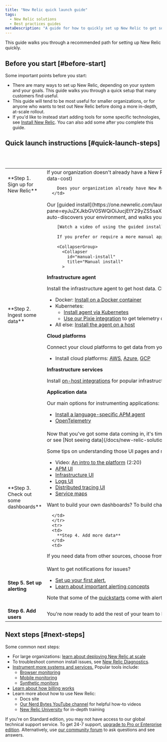 ```yaml
---
title: "New Relic quick launch guide"
tags:
  - New Relic solutions
  - Best practices guides
metaDescription: "A guide for how to quickly set up New Relic to get some important telemetry data reporting."
---
```


This guide walks you through a recommended path for setting up New Relic quickly. 

## Before you start [#before-start]

Some important points before you start: 

* There are many ways to set up New Relic, depending on your system and your goals. This guide walks you through a quick setup that many customers find useful. 
* This guide will tend to be most useful for smaller organizations, or for anyone who wants to test out New Relic before doing a more in-depth, at-scale rollout.
* If you'd like to instead start adding tools for some specific technologies, see [Install New Relic](/docs/new-relic-solutions/new-relic-one/install-configure/install-new-relic#what). You can also add some after you complete this guide. 

## Quick launch instructions [#quick-launch-steps]

<table>
  <tbody>
    <tr>
      <td style={{ width: "190px" }}>
        **Step 1. Sign up for New Relic**
      </td>      
      <td>
        If your organization doesn't already have a New Relic account, [sign up here](https://newrelic.com/signup). No credit card needed and you get 100 GBs of data per month for free. [Learn more about estimating costs.](https://newrelic.com/blog/nerdlog/estimate-data-cost) 

        Does your organization already have New Relic but you're just adding a new team or project? See [Add a new account](/docs/accounts/accounts-billing/account-structure/add-accounts). 
      </td>
</tr>
<tr>
      <td>
        **Step 2. Ingest some data**
      </td>      
      <td>
        Our [guided install](https://one.newrelic.com/launcher/nr1-core.explorer?pane=eyJuZXJkbGV0SWQiOiJucjEtY29yZS5saXN0aW5nIn0=&cards[0]=eyJuZXJkbGV0SWQiOiJucjEtaW5zdGFsbC1uZXdyZWxpYy5ucjEtaW5zdGFsbC1uZXdyZWxpYyIsImFjdGl2ZUNvbXBvbmVudCI6IlZUU09FbnZpcm9ubWVudCIsInBhdGgiOiJndWlkZWQifQ==) auto-discovers your environment, and walks you through a recommended setup. When the infrastructure agent and APM agent are installed, log data is usually also reported (although sometimes manual configuration is necessary). 

        [Watch a video of using the guided install.](https://www.youtube.com/watch?v=6U-RQIkBJOA).
        
        If you prefer or require a more manual approach (for example, if you need to deploy at scale), see the options below. 

        <CollapserGroup>
          <Collapser
            id="manual-install"
            title="Manual install"
          >

**Infrastructure agent**

Install the infrastructure agent to get host data. Choose the most relevant option:
  * Docker: [Install on a Docker container](/docs/infrastructure/install-infrastructure-agent/linux-installation/docker-instrumentation-infrastructure-monitoring)
  * Kubernetes: 
    * [Install agent via Kubernetes](/docs/kubernetes-pixie/kubernetes-integration/installation/install-kubernetes-integration-using-helm)
    * [Use our Pixie integration](/docs/kubernetes-pixie/auto-telemetry-pixie/get-started-auto-telemetry-pixie) to get telemetry data and dashboards
  * All else: [Install the agent on a host](/docs/infrastructure/install-infrastructure-agent/get-started/install-infrastructure-agent/#install) 

**Cloud platforms**

Connect your cloud platforms to get data from your cloud services:

* Install cloud platforms: [AWS](/docs/infrastructure/amazon-integrations/get-started/introduction-aws-integrations), [Azure](/docs/infrastructure/microsoft-azure-integrations/get-started/introduction-azure-monitoring-integrations), [GCP](/docs/infrastructure/google-cloud-platform-integrations/get-started/introduction-google-cloud-platform-integrations)

**Infrastructure services**

Install [on-host integrations](https://newrelic.com/instant-observability/?category=infrastructure-and-os) for popular infrastructure-related services like MySQL, Apache, Cassandra, NGINX, Kafka, and more. 

**Application data** 

Our main options for instrumenting applications: 
* [Install a language-specific APM agent](/docs/apm/new-relic-apm/getting-started/introduction-apm)
* [OpenTelemetry](/docs/more-integrations/open-source-telemetry-integrations/opentelemetry/opentelemetry-introduction)

</Collapser>
</CollapserGroup>
      </td>      
      </tr>
      <tr>
      <td>
        **Step 3. Check out some dashboards**
      </td>      
      <td>
Now that you've got some data coming in, it's time to explore your environment in real time with some out-of-the-box UI views. You should see data in the **Infrastructure**, **APM**, and **Logs** UI pages. If you don't see that, revisit the install instructions or see [Not seeing data](/docs/new-relic-solutions/solve-common-issues/troubleshooting/not-seeing-data). 

Some tips on understanding those UI pages and more: 
* Video: [An intro to the platform](https://www.youtube.com/watch?v=3ZCUujeAkMA) (2:20)
* [APM UI](/docs/apm/apm-ui-pages/monitoring/apm-summary-page-view-transaction-apdex-usage-data)
* [Infrastructure UI](/docs/infrastructure/infrastructure-ui-pages/infrastructure-ui-entities)
* [Logs UI](/docs/logs/ui-data/use-logs-ui)
* [Distributed tracing UI](/docs/distributed-tracing/ui-data/understand-use-distributed-tracing-ui) 
* [Service maps](/docs/new-relic-solutions/new-relic-one/ui-data/service-maps/introduction-service-maps)

Want to build your own dashboards? To build charts, you'll need to learn to [query your data](/docs/query-your-data/explore-query-data/query-builder/introduction-query-builder). 

      </td>
      </tr>
      <tr>
      <td>
        **Step 4. Add more data**
      </td>   
      <td>
If you need data from other sources, choose from [our hundreds of integrations](https://newrelic.com/instant-observability). 
      </td>
      </tr>
      <tr>
      <td>
        **Step 5. Set up alerting**
      </td>      
      <td>
Want to get notifications for issues?
* [Set up your first alert.](/docs/alerts-applied-intelligence/new-relic-alerts/get-started/your-first-nrql-condition)
* [Learn about important alerting concepts](/docs/alerts-applied-intelligence/applied-intelligence/incident-intelligence/basic-alerting-concepts)

Note that some of the [quickstarts](https://newrelic.com/instant-observability) come with alerts already set up.
      </td>
      </tr>
      <tr>
      <td>
        **Step 6. Add users**
      </td>      
      <td>
You're now ready to add the rest of your team to New Relic. Use the [User management UI](/docs/accounts/accounts-billing/new-relic-one-user-management/user-management-ui-and-tasks#where) to add users. To learn about the different types of users, see [User type](/docs/accounts/accounts-billing/new-relic-one-user-management/user-type). See [our tutorial on adding users and managing user access](/docs/accounts/accounts-billing/new-relic-one-user-management/account-user-mgmt-tutorial). 
      </td>
      </tr>
  </tbody>
</table>

## Next steps [#next-steps]

Some common next steps:
* For large organizations: [learn about deploying New Relic at scale](/docs/new-relic-solutions/new-relic-one/install-configure/install-new-relic#at-scale)
* To troubleshoot common install issues, see [New Relic Diagnostics](/docs/using-new-relic/cross-product-functions/troubleshooting/new-relic-diagnostics).
* [Instrument more systems and services.](https://newrelic.com/instant-observability) Popular tools include: 
  * [Browser monitoring](/docs/browser/browser-monitoring/getting-started/introduction-browser-monitoring)
  * [Mobile monitoring](/docs/mobile-monitoring/new-relic-mobile/get-started/introduction-mobile-monitoring)
  * [Synthetic monitors](/docs/synthetics/synthetic-monitoring/getting-started/get-started-synthetic-monitoring)
* [Learn about how billing works](/docs/accounts/accounts-billing/new-relic-one-pricing-billing/new-relic-one-pricing-billing)
* Learn more about how to use New Relic: 
  * Docs site
  * [Our Nerd Bytes YouTube channel](https://www.youtube.com/playlist?list=PLmhYj7Jl81JEV-llIDkCVC05tD7fbOv_b) for helpful how-to videos
  * [New Relic University](https://learn.newrelic.com) for in-depth training

If you're on Standard edition, you may not have access to our global technical support service. To get 24-7 support, [upgrade to Pro or Enterprise edition](https://one.newrelic.com/nr1-core/plan-management/home?account=2816530&state=a7c193fe-1301-9e85-85c8-472b6a1d05ba). Alternatively, use [our community forum](https://discuss.newrelic.com) to ask questions and see answers.
